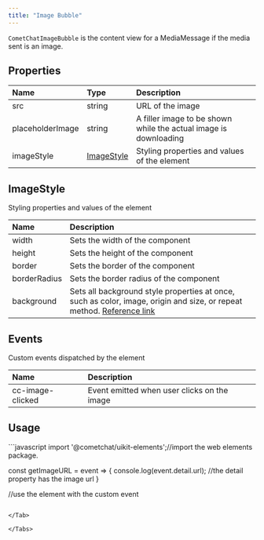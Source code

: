 ```yaml
---
title: "Image Bubble"
---
```




`CometChatImageBubble` is the content view for a MediaMessage if the media sent is an image.

## Properties

| Name             | Type                                                        | Description                                                      |
| :---------------- | :----------------------------------------------------------- | :---------------------------------------------------------------- |
| src              | string                                                      | URL of the image                                                 |
| placeholderImage | string                                                      | A filler image to be shown while the actual image is downloading |
| imageStyle       | [ImageStyle](/ui-kit/react/v4/image-bubble#imagestyle) | Styling properties and values of the element                     |

## ImageStyle

Styling properties and values of the element

| Name         | Description                                                                                                                                                                          |
| :------------ | :------------------------------------------------------------------------------------------------------------------------------------------------------------------------------------ |
| width        | Sets the width of the component                                                                                                                                                      |
| height       | Sets the height of the component                                                                                                                                                     |
| border       | Sets the border of the component                                                                                                                                                     |
| borderRadius | Sets the border radius of the component                                                                                                                                              |
| background   | Sets all background style properties at once, such as color, image, origin and size, or repeat method. [Reference link](https://developer.mozilla.org/en-US/docs/Web/CSS/background) |

## Events

Custom events dispatched by the element

| Name             | Description                                 |
| :---------------- | :------------------------------------------- |
| cc-image-clicked | Event emitted when user clicks on the image |

## Usage

<Tabs>
<Tab title="JavaScript">
```javascript
import '@cometchat/uikit-elements';//import the web elements package.

const getImageURL = event => {
  console.log(event.detail.url); //the detail property has the image url 
}

//use the element with the custom event
<cometchat-image-bubble cc-image-clicked={getImageURL}></cometchat-image-bubble>
```

</Tab>

</Tabs>
